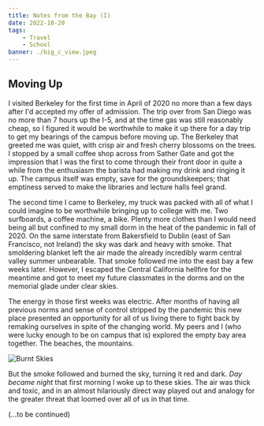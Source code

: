 ```yaml
---
title: Notes from the Bay (I)
date: 2022-10-20
tags:
    - Travel
    - School
banner: ./big_c_view.jpeg
---
```


## Moving Up
I visited Berkeley for the first time in April of 2020 no more than a few days after I'd accepted my offer of admission. 
The trip over from San Diego was no more than 7 hours up the I-5, and at the time gas was still reasonably cheap, 
so I figured it would be worthwhile to make it up there for a day trip to get my bearings of the campus before moving up. 
The Berkeley that greeted me was quiet, with crisp air and fresh cherry blossoms on the trees. I stopped by a small coffee 
shop across from Sather Gate and got the impression that I was the first to come through their front door in quite a while 
from the enthusiasm the barista had making my drink and ringing it up. The campus itself was empty, save for the groundskeepers; that 
emptiness served to make the libraries and lecture halls feel grand.

The second time I came to Berkeley, my truck was packed with all of what I could imagine to be worthwhile bringing up to college 
with me. Two surfboards, a coffee machine, a bike. Plenty more clothes than I would need being all but confined to my small dorm in the heat of the pandemic
in fall of 2020. On the same interstate from Bakersfield to Dublin (east of San Francisco, not Ireland) the sky was dark and heavy with smoke. That smoldering blanket left the air 
made the already incredibly warm central valley summer unbearable. That smoke followed me into the east bay a few weeks later. However, I escaped the Central California hellfire for 
the meantime and got to meet my future classmates in the dorms and on the memorial glade under clear skies.

The energy in those first weeks was electric. After months of having all previous norms and sense of control stripped by the pandemic this new 
place presented an opportunity for all of us living there to fight back by remaking ourselves in spite of the changing world. 
My peers and I (who were lucky enough to be on campus that is) explored the empty bay area together. The beaches, the mountains.

![Burnt Skies](./burnt_skies.jpeg)

But the smoke followed and burned the sky, turning it red and dark. *Day became night* that first morning I woke up to these skies. 
The air was thick and toxic, and in an almost hilariously direct way played out and analogy for the greater threat that loomed over all of us 
in that time.

(...to be continued)